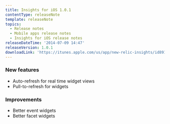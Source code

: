 ```yaml
---
title: Insights for iOS 1.0.1
contentType: releaseNote
template: releaseNote
topics:
  - Release notes
  - Mobile apps release notes
  - Insights for iOS release notes
releaseDateTime: '2014-07-09 14:47'
releaseVersion: 1.0.1
downloadLink: 'https://itunes.apple.com/us/app/new-relic-insights/id891431652?mt=8'
---
```


### New features

* Auto-refresh for real time widget views
* Pull-to-refresh for widgets

### Improvements

* Better event widgets
* Better facet widgets
